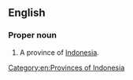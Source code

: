 ==English==
{{wikipedia}}

===Proper noun===
{{en-proper noun|head=[[north|North]] [[Sumatera]]|North Sumatera=}}

# A province of [[Indonesia]].

[[Category:en:Provinces of Indonesia]]